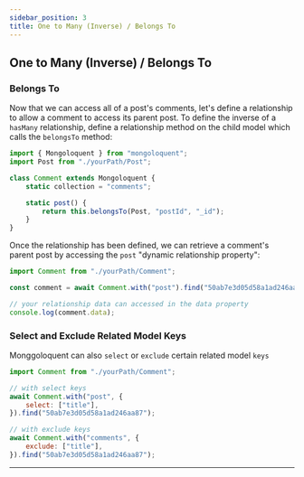 ```yaml
---
sidebar_position: 3
title: One to Many (Inverse) / Belongs To
---
```



## One to Many (Inverse) / Belongs To

### Belongs To

Now that we can access all of a post's comments, let's define a relationship to allow a comment to access its parent post. To define the inverse of a `hasMany` relationship, define a relationship method on the child model which calls the `belongsTo` method:

```js
import { Mongoloquent } from "mongoloquent";
import Post from "./yourPath/Post";

class Comment extends Mongoloquent {
	static collection = "comments";

	static post() {
		return this.belongsTo(Post, "postId", "_id");
	}
}
```

Once the relationship has been defined, we can retrieve a comment's parent post by accessing the `post` "dynamic relationship property":

```js
import Comment from "./yourPath/Comment";

const comment = await Comment.with("post").find("50ab7e3d05d58a1ad246aa87");

// your relationship data can accessed in the data property
console.log(comment.data);
```

### Select and Exclude Related Model Keys

Monggoloquent can also `select` or `exclude` certain related model `keys`

```js
import Comment from "./yourPath/Comment";

// with select keys
await Comment.with("post", {
	select: ["title"],
}).find("50ab7e3d05d58a1ad246aa87");

// with exclude keys
await Comment.with("comments", {
	exclude: ["title"],
}).find("50ab7e3d05d58a1ad246aa87");
```

---

<Sponsor />
